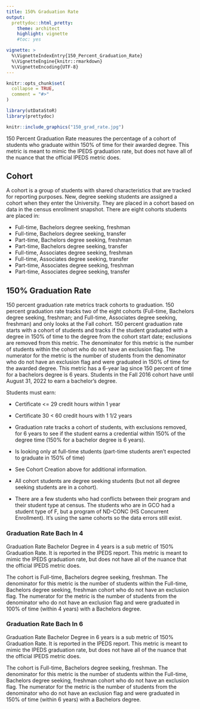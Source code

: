 ```yaml
---
title: 150% Graduation Rate
output: 
  prettydoc::html_pretty:
    theme: architect
    highlight: vignette
    #toc: yes

vignette: >
  %\VignetteIndexEntry{150_Percent_Graduation_Rate}
  %\VignetteEngine{knitr::rmarkdown}
  %\VignetteEncoding{UTF-8}
---
```


```r
knitr::opts_chunk$set(
  collapse = TRUE,
  comment = "#>"
)
```

```r
library(utDataStoR)
library(prettydoc)
```

```r
knitr::include_graphics("150_grad_rate.jpg")
```

150 Percent Graduation Rate measures the percentage of a cohort of students who graduate within 150% of time for their awarded degree. This metric is meant to mimic the IPEDS graduation rate, but does not have all of the nuance that the official IPEDS metric does.

## Cohort

A cohort is a group of students with shared characteristics that are tracked for reporting purposes. New, degree seeking students are assigned a cohort when they enter the University. They are placed in a cohort based on data in the census enrollment snapshot. There are eight cohorts students are placed in:

- Full-time, Bachelors degree seeking, freshman
- Full-time, Bachelors degree seeking, transfer
- Part-time, Bachelors degree seeking, freshman
- Part-time, Bachelors degree seeking, transfer
- Full-time, Associates degree seeking, freshman
- Full-time, Associates degree seeking, transfer
- Part-time, Associates degree seeking, freshman
- Part-time, Associates degree seeking, transfer

## 150% Graduation Rate

150 percent graduation rate metrics track cohorts to graduation. 150 percent graduation rate tracks two of the eight cohorts (Full-time, Bachelors degree seeking, freshman; and Full-time, Associates degree seeking, freshman) and only looks at the Fall cohort. 150 percent graduation rate starts with a cohort of students and tracks if the student graduated with a degree in 150% of time to the degree from the cohort start date; exclusions are removed from this metric. The denominator for this metric is the number of students within the cohort who do not have an exclusion flag. The numerator for the metric is the number of students from the denominator who do not have an exclusion flag and were graduated in 150% of time for the awarded degree. This metric has a 6-year lag since 150 percent of time for a bachelors degree is 6 years. Students in the Fall 2016 cohort have until August 31, 2022 to earn a bachelor's degree.

Students must earn:

- Certificate <= 29 credit hours within 1 year
- Certificate 30 < 60 credit hours with 1 1/2 years

- Graduation rate tracks a cohort of students, with exclusions removed, for 6 years to see if the student earns a credential within 150% of the degree time (150% for a bachelor degree is 6 years).
- Is looking only at full-time students (part-time students aren't expected to graduate in 150% of time)
- See Cohort Creation above for additional information.
- All cohort students are degree seeking students (but not all degree seeking students are in a cohort).
- There are a few students who had conflicts between their program and their student type at census. The students who are in GCO had a student type of F, but a program of ND-CONC (HS Concurrent Enrollment). It's using the same cohorts so the data errors still exist.

### Graduation Rate Bach In 4

Graduation Rate Bachelor Degree in 4 years is a sub metric of 150% Graduation Rate. It is reported in the IPEDS report. This metric is meant to mimic the IPEDS graduation rate, but does not have all of the nuance that the official IPEDS metric does.

The cohort is Full-time, Bachelors degree seeking, freshman. The denominator for this metric is the number of students within the Full-time, Bachelors degree seeking, freshman cohort who do not have an exclusion flag. The numerator for the metric is the number of students from the denominator who do not have an exclusion flag and were graduated in 100% of time (within 4 years) with a Bachelors degree.

### Graduation Rate Bach In 6
Graduation Rate Bachelor Degree in 6 years is a sub metric of 150% Graduation Rate. It is reported in the IPEDS report. This metric is meant to mimic the IPEDS graduation rate, but does not have all of the nuance that the official IPEDS metric does.

The cohort is Full-time, Bachelors degree seeking, freshman. The denominator for this metric is the number of students within the Full-time, Bachelors degree seeking, freshman cohort who do not have an exclusion flag. The numerator for the metric is the number of students from the denominator who do not have an exclusion flag and were graduated in 150% of time (within 6 years) with a Bachelors degree.
